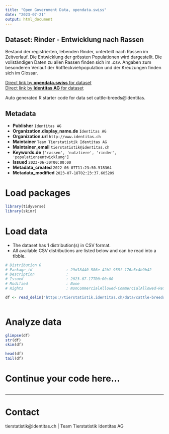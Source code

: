```yaml
---
title: "Open Government Data, opendata.swiss"
date: "2023-07-21"
output: html_document
---
```


## Dataset: Rinder - Entwicklung nach Rassen

Bestand der registrierten, lebenden Rinder, unterteilt nach Rassen im Zeitverlauf. Die Entwicklung der grössten Populationen wird dargestellt. Die vollständigen Daten zu allen Rassen finden sich im .csv. Angaben zum besonderen Verlauf der Rotfleckviehpopulation und der Kreuzungen finden sich im Glossar.

[Direct link by **opendata.swiss** for dataset](https://opendata.swiss/de/dataset/rinder-entwicklung-nach-rassen)<br>
[Direct link by **Identitas AG** for dataset](https://tierstatistik.identitas.ch/)

Auto generated R starter code for data set cattle-breeds@identitas.

## Metadata

- **Publisher** `Identitas AG`
- **Organization.display_name.de** `Identitas AG`
- **Organization.url** `http://www.identitas.ch`
- **Maintainer** `Team Tierstatistik Identitas AG`
- **Maintainer_email** `tierstatistik@identitas.ch`
- **Keywords.de** `['rassen', 'nutztiere', 'rinder', 'populationsentwicklung']`
- **Issued** `2023-06-30T00:00:00`
- **Metadata_created** `2022-06-07T11:23:50.518364`
- **Metadata_modified** `2023-07-18T02:23:37.605209`


# Load packages

```r

library(tidyverse)
library(skimr)

```

# Load data

-   The dataset has 1 distribution(s) in CSV format.
-   All available CSV distributions are listed below and can be read into a tibble.

```r

# Distribution 0
# Package_id               : 29d18440-586e-42b1-955f-176a5c4b9b42
# Description              : 
# Issued                   : 2023-07-17T00:00:00
# Modified                 : None
# Rights                   : NonCommercialAllowed-CommercialAllowed-ReferenceRequired

df <- read_delim('https://tierstatistik.identitas.ch/data/cattle-breeds.csv')



```

# Analyze data

```r

glimpse(df)
str(df)
skim(df)

head(df)
tail(df)

```

# Continue your code here...

```r

```

------------------------------------------------------------------------

# Contact

tierstatistik@identitas.ch | Team Tierstatistik Identitas AG

